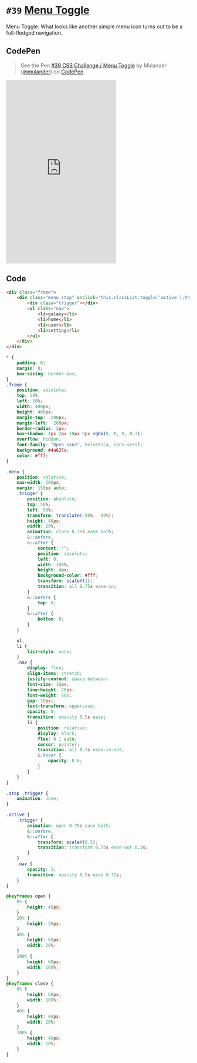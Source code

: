 
<Meta />

# `#39` [Menu Toggle](https://100dayscss.com/days/39/)

Menu Toggle: What looks like another simple menu icon turns out to be a full-fledged navigation.

## CodePen

> See the Pen [#39 CSS Challenge / Menu Toggle](https://codepen.io/mulander/pen/KKbzLWw)
by Mulander ([@mulander](https://codepen.io/mulander))
on [CodePen](https://codepen.io).

<iframe
  height="500"
  className="w-full my-10 bg-gray-200"
  scrolling="no"
  title="#39 CSS Challenge / Menu Toggle"
  src="https://codepen.io/mulander/embed/KKbzLWw?default-tab=html%2Cresult"
  frameBorder="no"
  loading="lazy"
  allowtransparency="true"
  allowFullScreen={true}
>

</iframe>

## Code

```html
<div class="frame">
	<div class="menu stop" onclick="this.classList.toggle('active');this.classList.remove('stop')">
		<div class="trigger"></div>
		<ul class="nav">
			<li>galaxy</li>
			<li>home</li>
			<li>user</li>
			<li>setting</li>
		</ul>
	</div>
</div>
```

```css
* {
	padding: 0;
	margin: 0;
	box-sizing: border-box;
}
.frame {
	position: absolute;
	top: 50%;
	left: 50%;
	width: 400px;
	height: 400px;
	margin-top: -200px;
	margin-left: -200px;
	border-radius: 2px;
	box-shadow: 1px 2px 10px 0px rgba(0, 0, 0, 0.3);
	overflow: hidden;
	font-family: "Open Sans", Helvetica, sans-serif;
	background: #4a627a;
	color: #fff;
}

.menu {
	position: relative;
	max-width: 300px;
	margin: 150px auto;
	.trigger {
		position: absolute;
		top: 50%;
		left: 50%;
		transform: translate(-50%, -50%);
		height: 40px;
		width: 20%;
		animation: close 0.75s ease both;
		&::before,
		&::after {
			content: "";
			position: absolute;
			left: 0;
			width: 100%;
			height: 4px;
			background-color: #fff;
			transform: scaleY(1);
			transition: all 0.75s ease-in;
		}
		&::before {
			top: 0;
		}
		&::after {
			bottom: 0;
		}
	}

	ul,
	li {
		list-style: none;
	}
	.nav {
		display: flex;
		align-items: stretch;
		justify-content: space-between;
		font-size: 16px;
		line-height: 20px;
		font-weight: 600;
		gap: 16px;
		text-transform: uppercase;
		opacity: 0;
		transition: opacity 0.5s ease;
		li {
			position: relative;
			display: block;
			flex: 0 1 auto;
			cursor: pointer;
			transition: all 0.3s ease-in-out;
			&:hover {
				opacity: 0.6;
			}
		}
	}
}

.stop .trigger {
	animation: none;
}

.active {
	.trigger {
		animation: open 0.75s ease both;
		&::before,
		&::after {
			transform: scaleY(0.5);
			transition: transform 0.75s ease-out 0.3s;
		}
	}
	.nav {
		opacity: 1;
		transition: opacity 0.5s ease 0.75s;
	}
}

@keyframes open {
	0% {
		height: 40px;
	}
	20% {
		height: 20px;
	}
	40% {
		height: 60px;
		width: 20%;
	}
	100% {
		height: 60px;
		width: 100%;
	}
}
@keyframes close {
	0% {
		height: 60px;
		width: 100%;
	}
	40% {
		height: 60px;
		width: 20%;
	}
	100% {
		height: 40px;
		width: 20%;
	}
}
```